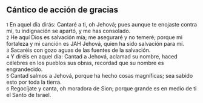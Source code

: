 == Cántico de acción de gracias ==

{{anchor|1}} <small>1</small> En aquel día dirás: Cantaré a ti, oh Jehová; pues aunque te enojaste contra mí, tu indignación se apartó, y me has consolado.<br>
{{anchor|2}} <small>2</small> He aquí Dios es salvación mía; me aseguraré y no temeré; porque mi fortaleza y mi canción es JAH Jehová, quien ha sido salvación para mí.<br>
{{anchor|3}} <small>3</small> Sacaréis con gozo aguas de las fuentes de la salvación.<br>
{{anchor|4}} <small>4</small> Y diréis en aquel día: Cantad a Jehová, aclamad su nombre, haced célebres en los pueblos sus obras, recordad que su nombre es engrandecido.<br>
{{anchor|5}} <small>5</small> Cantad salmos a Jehová, porque ha hecho cosas magníficas; sea sabido esto por toda la tierra.<br>
{{anchor|6}} <small>6</small> Regocíjate y canta, oh moradora de Sion; porque grande es en medio de ti el Santo de Israel.<br>
